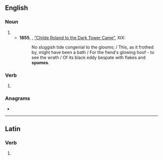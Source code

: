 ==English==

===Noun===
{{head|en|noun plural form}}

# {{plural of|spume|lang=en}}
#* '''1855''', {{w|Robert Browning}}, [[s:Childe Roland to the Dark Tower Came|“Childe Roland to the Dark Tower Came”]], XIX:
#*: No sluggish tide congenial to the glooms; / This, as it frothed by, might have been a bath / For the fiend's glowing hoof - to see the wrath / Of its black eddy bespate with flakes and '''spumes'''.

===Verb===
{{head|en|verb form}}

# {{en-third-person singular of|spume}}

===Anagrams===
* {{anagrams|en|mess up|mess-up}}

----

==Latin==

===Verb===
{{la-verb-form|spūmēs}}

# {{inflection of|spūmō||2|s|pres|actv|subj|lang=la}}
